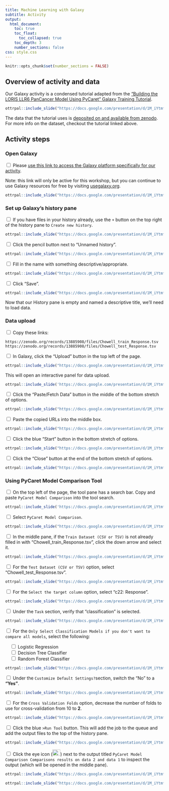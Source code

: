 ```yaml
---
title: Machine Learning with Galaxy
subtitle: Activity
output:
  html_document:
    toc: true
    toc_float:
      toc_collapsed: true
    toc_depth: 3
    number_sections: false
css: style.css
---
```

```r
knitr::opts_chunk$set(number_sections = FALSE)
```

## Overview of activity and data

Our Galaxy activity is a condensed tutorial adapted from the ["Building the LORIS LLR6 PanCancer Model Using PyCaret" Galaxy Training Tutorial](https://training.galaxyproject.org/training-material/topics/statistics/tutorials/loris_model/tutorial.html).

```r
ottrpal::include_slide("https://docs.google.com/presentation/d/1M_iYtmfFGnZVHhbWLr81JWlKVO9mXPTHQefmGIvrHIQ/edit#slide=id.g32af3c023b6_0_0")
```

The data that the tutorial uses is [deposited on and available from zenodo](https://zenodo.org/records/13885908). For more info on the dataset, checkout the tutorial linked above.

## Activity steps

### Open Galaxy

<input type="checkbox"> Please [use this link to access the Galaxy platform specifically for our activity](https://usegalaxy.org/join-training/itn-at-moffitt-2025/).<br/>

Note: this link will only be active for this workshop, but you can continue to use Galaxy resources for free by visiting [usegalaxy.org](https://usegalaxy.org/).

```r
ottrpal::include_slide("https://docs.google.com/presentation/d/1M_iYtmfFGnZVHhbWLr81JWlKVO9mXPTHQefmGIvrHIQ/edit#slide=id.g32af3c023b6_0_18")
```

### Set up Galaxy's history pane

<input type="checkbox"> If you have files in your history already, use the `+` button on the top right of the history pane to `Create new history`. <br/>

```r
ottrpal::include_slide("https://docs.google.com/presentation/d/1M_iYtmfFGnZVHhbWLr81JWlKVO9mXPTHQefmGIvrHIQ/edit#slide=id.g32b752d08f4_0_194")
```

<input type="checkbox"> Click the pencil button next to "Unnamed history".

```r
ottrpal::include_slide("https://docs.google.com/presentation/d/1M_iYtmfFGnZVHhbWLr81JWlKVO9mXPTHQefmGIvrHIQ/edit#slide=id.g32b752d08f4_0_165")
```

<input type="checkbox"> Fill in the name with something descriptive/appropriate.

```r
ottrpal::include_slide("https://docs.google.com/presentation/d/1M_iYtmfFGnZVHhbWLr81JWlKVO9mXPTHQefmGIvrHIQ/edit#slide=id.g32b752d08f4_0_7")
```

<input type="checkbox"> Click "Save".

```r
ottrpal::include_slide("https://docs.google.com/presentation/d/1M_iYtmfFGnZVHhbWLr81JWlKVO9mXPTHQefmGIvrHIQ/edit#slide=id.g32b752d08f4_0_199")
```

Now that our History pane is empty and named a descriptive title, we'll need to load data.

### Data upload

<input type="checkbox"> Copy these links:

```
https://zenodo.org/records/13885908/files/Chowell_train_Response.tsv
https://zenodo.org/records/13885908/files/Chowell_test_Response.tsv
```

<input type="checkbox"> In Galaxy, click the "Upload" button in the top left of the page.

```r
ottrpal::include_slide("https://docs.google.com/presentation/d/1M_iYtmfFGnZVHhbWLr81JWlKVO9mXPTHQefmGIvrHIQ/edit#slide=id.g32b752d08f4_0_12")
```

This will open an interactive panel for data upload.

```r
ottrpal::include_slide('https://docs.google.com/presentation/d/1M_iYtmfFGnZVHhbWLr81JWlKVO9mXPTHQefmGIvrHIQ/edit#slide=id.g32b752d08f4_0_17')
```

<input type="checkbox"> Click the "Paste/Fetch Data" button in the middle of the bottom stretch of options.

```r
ottrpal::include_slide("https://docs.google.com/presentation/d/1M_iYtmfFGnZVHhbWLr81JWlKVO9mXPTHQefmGIvrHIQ/edit#slide=id.g32b752d08f4_0_205")
```

<input type="checkbox"> Paste the copied URLs into the middle box.

```r
ottrpal::include_slide("https://docs.google.com/presentation/d/1M_iYtmfFGnZVHhbWLr81JWlKVO9mXPTHQefmGIvrHIQ/edit#slide=id.g32b752d08f4_0_27")
```

<input type="checkbox"> Click the blue "Start" button in the bottom stretch of options.

```r
ottrpal::include_slide("https://docs.google.com/presentation/d/1M_iYtmfFGnZVHhbWLr81JWlKVO9mXPTHQefmGIvrHIQ/edit#slide=id.g32b752d08f4_0_177")
```

<input type="checkbox"> Click the "Close" button at the end of the bottom stretch of options.

```r
ottrpal::include_slide("https://docs.google.com/presentation/d/1M_iYtmfFGnZVHhbWLr81JWlKVO9mXPTHQefmGIvrHIQ/edit#slide=id.g32b752d08f4_0_32")
```

### Using PyCaret Model Comparison Tool

<input type="checkbox"> On the top left of the page, the tool pane has a search bar. Copy and paste `PyCaret Model Comparison` into the tool search.

```r
ottrpal::include_slide('https://docs.google.com/presentation/d/1M_iYtmfFGnZVHhbWLr81JWlKVO9mXPTHQefmGIvrHIQ/edit#slide=id.g32b752d08f4_0_185')
```

<input type="checkbox"> Select `PyCaret Model Comparison`.

```r
ottrpal::include_slide("https://docs.google.com/presentation/d/1M_iYtmfFGnZVHhbWLr81JWlKVO9mXPTHQefmGIvrHIQ/edit#slide=id.g32b752d08f4_0_54")
```

<input type="checkbox"> In the middle pane, if the `Train Dataset (CSV or TSV)` is not already filled in with "Chowell_train_Response.tsv", click the down arrow and select it.

```r
ottrpal::include_slide("https://docs.google.com/presentation/d/1M_iYtmfFGnZVHhbWLr81JWlKVO9mXPTHQefmGIvrHIQ/edit#slide=id.g32b752d08f4_0_64")
```

<input type="checkbox"> For the `Test Dataset (CSV or TSV)` option, select "Chowell_test_Response.tsv".

```r
ottrpal::include_slide("https://docs.google.com/presentation/d/1M_iYtmfFGnZVHhbWLr81JWlKVO9mXPTHQefmGIvrHIQ/edit#slide=id.g32b752d08f4_0_74")
```

<input type="checkbox"> For the `Select the target column` option, select "c22: Response".

```r
ottrpal::include_slide("https://docs.google.com/presentation/d/1M_iYtmfFGnZVHhbWLr81JWlKVO9mXPTHQefmGIvrHIQ/edit#slide=id.g32b752d08f4_0_84")
```

<input type="checkbox"> Under the `Task` section, verify that "classification" is selected.

```r
ottrpal::include_slide("https://docs.google.com/presentation/d/1M_iYtmfFGnZVHhbWLr81JWlKVO9mXPTHQefmGIvrHIQ/edit#slide=id.g32b752d08f4_0_211")
```

<input type="checkbox"> For the `Only Select Classification Models if you don't want to compare all models`, select the following:

&nbsp;&nbsp;&nbsp;&nbsp;<input type="checkbox"> Logistic Regression <br/>
&nbsp;&nbsp;&nbsp;&nbsp;<input type="checkbox"> Decision Tree Classifier <br/>
&nbsp;&nbsp;&nbsp;&nbsp;<input type="checkbox"> Random Forest Classifier <br/>

```r
ottrpal::include_slide("https://docs.google.com/presentation/d/1M_iYtmfFGnZVHhbWLr81JWlKVO9mXPTHQefmGIvrHIQ/edit#slide=id.g32b752d08f4_0_109")
```

<input type="checkbox"> Under the `Customize Default Settings?`section, switch the "No" to a **"Yes"**.

```r
ottrpal::include_slide("https://docs.google.com/presentation/d/1M_iYtmfFGnZVHhbWLr81JWlKVO9mXPTHQefmGIvrHIQ/edit#slide=id.g32b752d08f4_0_119")
```

<input type="checkbox"> For the `Cross Validation Folds` option, decrease the number of folds to use for cross-validation from 10 to **2**.

```r
ottrpal::include_slide("https://docs.google.com/presentation/d/1M_iYtmfFGnZVHhbWLr81JWlKVO9mXPTHQefmGIvrHIQ/edit#slide=id.g32b752d08f4_0_129")
```

<input type="checkbox"> Click the blue `>Run Tool` button. This will add the job to the queue and add the output files to the top of the history pane.

```r
ottrpal::include_slide("https://docs.google.com/presentation/d/1M_iYtmfFGnZVHhbWLr81JWlKVO9mXPTHQefmGIvrHIQ/edit#slide=id.g32b752d08f4_0_135")
```

<input type="checkbox"> Click the eye icon (![eye button image](resources/images/eye.png){#id .class width=25 height=20px}) next to the output titled `PyCaret Model Comparison Comparisons results on data 2 and data 1` to inspect the output (which will be opened in the middle pane).

```r
ottrpal::include_slide("https://docs.google.com/presentation/d/1M_iYtmfFGnZVHhbWLr81JWlKVO9mXPTHQefmGIvrHIQ/edit#slide=id.g32b752d08f4_0_221")
```

```r
ottrpal::include_slide("https://docs.google.com/presentation/d/1M_iYtmfFGnZVHhbWLr81JWlKVO9mXPTHQefmGIvrHIQ/edit#slide=id.g32b752d08f4_0_229")
```
